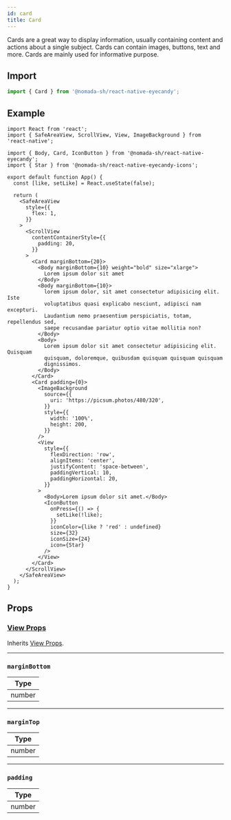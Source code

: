 ```yaml
---
id: card
title: Card
---
```


Cards are a great way to display information, usually containing content and actions about a single subject. Cards can contain images, buttons, text and more. Cards are mainly used for informative purpose.

## Import

```jsx
import { Card } from '@nomada-sh/react-native-eyecandy';
```

## Example

```SnackPlayer name=RN%20Eyecandy%20Card
import React from 'react';
import { SafeAreaView, ScrollView, View, ImageBackground } from 'react-native';

import { Body, Card, IconButton } from '@nomada-sh/react-native-eyecandy';
import { Star } from '@nomada-sh/react-native-eyecandy-icons';

export default function App() {
  const [like, setLike] = React.useState(false);

  return (
    <SafeAreaView
      style={{
        flex: 1,
      }}
    >
      <ScrollView
        contentContainerStyle={{
          padding: 20,
        }}
      >
        <Card marginBottom={20}>
          <Body marginBottom={10} weight="bold" size="xlarge">
            Lorem ipsum dolor sit amet
          </Body>
          <Body marginBottom={10}>
            lorem ipsum dolor, sit amet consectetur adipisicing elit. Iste
            voluptatibus quasi explicabo nesciunt, adipisci nam excepturi.
            Laudantium nemo praesentium perspiciatis, totam, repellendus sed,
            saepe recusandae pariatur optio vitae mollitia non?
          </Body>
          <Body>
            Lorem ipsum dolor sit amet consectetur adipisicing elit. Quisquam
            quisquam, doloremque, quibusdam quisquam quisquam quisquam
            dignissimos.
          </Body>
        </Card>
        <Card padding={0}>
          <ImageBackground
            source={{
              uri: 'https://picsum.photos/480/320',
            }}
            style={{
              width: '100%',
              height: 200,
            }}
          />
          <View
            style={{
              flexDirection: 'row',
              alignItems: 'center',
              justifyContent: 'space-between',
              paddingVertical: 10,
              paddingHorizontal: 20,
            }}
          >
            <Body>Lorem ipsum dolor sit amet.</Body>
            <IconButton
              onPress={() => {
                setLike(!like);
              }}
              iconColor={like ? 'red' : undefined}
              size={32}
              iconSize={24}
              icon={Star}
            />
          </View>
        </Card>
      </ScrollView>
    </SafeAreaView>
  );
}
```

<!-- ![Card](../assets/components/card.png) -->

## Props

### [View Props](https://reactnative.dev/docs/view#props)

Inherits [View Props](https://reactnative.dev/docs/view#props).

---

### `marginBottom`

| Type   |
| ------ |
| number |

---

### `marginTop`

| Type   |
| ------ |
| number |

---

### `padding`

| Type   |
| ------ |
| number |
